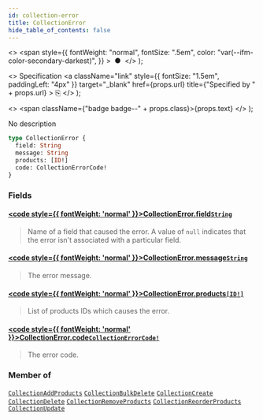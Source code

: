 ```yaml
---
id: collection-error
title: CollectionError
hide_table_of_contents: false
---
```


  <>
    <span
      style={{
        fontWeight: "normal",
        fontSize: ".5em",
        color: "var(--ifm-color-secondary-darkest)",
      }}
    >
      &nbsp;●&nbsp;
    </span>
  </>
);

  <>
    Specification
    <a
      className="link"
      style={{ fontSize: "1.5em", paddingLeft: "4px" }}
      target="\_blank"
      href={props.url}
      title={"Specified by " + props.url}
    >
      ⎘
    </a>
  </>
);

  <>
    <span className={"badge badge--" + props.class}>{props.text}</span>
  </>
);

No description

```graphql
type CollectionError {
  field: String
  message: String
  products: [ID!]
  code: CollectionErrorCode!
}
```

### Fields

#### [<code style={{ fontWeight: 'normal' }}>CollectionError.<b>field</b></code>](#)<Bullet />[`String`](../../../storefront/miscellaneous/scalars/string) <Badge class="secondary" text="scalar"/>

> Name of a field that caused the error. A value of `null` indicates that the error isn't associated with a particular field.

#### [<code style={{ fontWeight: 'normal' }}>CollectionError.<b>message</b></code>](#)<Bullet />[`String`](../../../storefront/miscellaneous/scalars/string) <Badge class="secondary" text="scalar"/>

> The error message.

#### [<code style={{ fontWeight: 'normal' }}>CollectionError.<b>products</b></code>](#)<Bullet />[`[ID!]`](../../../storefront/miscellaneous/scalars/id) <Badge class="secondary" text="list"/> <Badge class="secondary" text="scalar"/>

> List of products IDs which causes the error.

#### [<code style={{ fontWeight: 'normal' }}>CollectionError.<b>code</b></code>](#)<Bullet />[`CollectionErrorCode!`](../../../storefront/products/enums/collection-error-code) <Badge class="secondary" text="non-null"/> <Badge class="secondary" text="enum"/>

> The error code.

### Member of

[`CollectionAddProducts`](../../../storefront/products/objects/collection-add-products) <Badge class="secondary" text="object"/><Bullet />[`CollectionBulkDelete`](../../../storefront/products/objects/collection-bulk-delete) <Badge class="secondary" text="object"/><Bullet />[`CollectionCreate`](../../../storefront/products/objects/collection-create) <Badge class="secondary" text="object"/><Bullet />[`CollectionDelete`](../../../storefront/products/objects/collection-delete) <Badge class="secondary" text="object"/><Bullet />[`CollectionRemoveProducts`](../../../storefront/products/objects/collection-remove-products) <Badge class="secondary" text="object"/><Bullet />[`CollectionReorderProducts`](../../../storefront/products/objects/collection-reorder-products) <Badge class="secondary" text="object"/><Bullet />[`CollectionUpdate`](../../../storefront/products/objects/collection-update) <Badge class="secondary" text="object"/>
